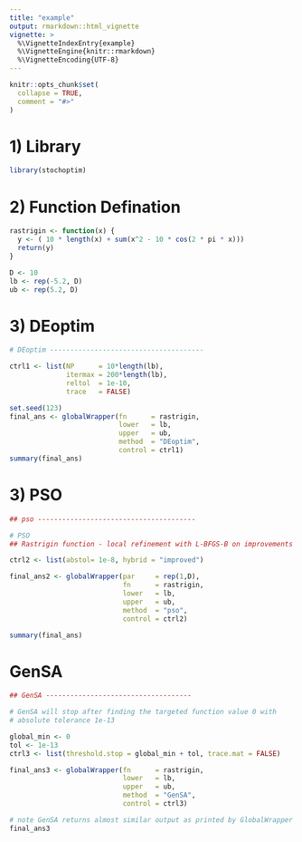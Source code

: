 ```yaml
---
title: "example"
output: rmarkdown::html_vignette
vignette: >
  %\VignetteIndexEntry{example}
  %\VignetteEngine{knitr::rmarkdown}
  %\VignetteEncoding{UTF-8}
---
```


```r
knitr::opts_chunk$set(
  collapse = TRUE,
  comment = "#>"
)
```

# 1) Library
```r
library(stochoptim)
```


# 2) Function Defination
```r

rastrigin <- function(x) {
  y <- ( 10 * length(x) + sum(x^2 - 10 * cos(2 * pi * x)))
  return(y)
}

D <- 10
lb <- rep(-5.2, D)
ub <- rep(5.2, D)
```

# 3) DEoptim
```r
# DEoptim --------------------------------------

ctrl1 <- list(NP      = 10*length(lb),
              itermax = 200*length(lb),
              reltol  = 1e-10,
              trace   = FALSE)

set.seed(123)
final_ans <- globalWrapper(fn      = rastrigin,
                           lower   = lb,
                           upper   = ub,
                           method  = "DEoptim",
                           control = ctrl1)
summary(final_ans)
```

# 3) PSO
```r
## pso ---------------------------------------

# PSO
## Rastrigin function - local refinement with L-BFGS-B on improvements

ctrl2 <- list(abstol= 1e-8, hybrid = "improved")

final_ans2 <- globalWrapper(par     = rep(1,D),
                            fn      = rastrigin,
                            lower   = lb,
                            upper   = ub,
                            method  = "pso",
                            control = ctrl2)

summary(final_ans)
```

# GenSA
```r
## GenSA ------------------------------------

# GenSA will stop after finding the targeted function value 0 with
# absolute tolerance 1e-13

global_min <- 0
tol <- 1e-13
ctrl3 <- list(threshold.stop = global_min + tol, trace.mat = FALSE)

final_ans3 <- globalWrapper(fn      = rastrigin,
                            lower   = lb,
                            upper   = ub,
                            method  = "GenSA",
                            control = ctrl3)

# note GenSA returns almost similar output as printed by GlobalWrapper
final_ans3
```
